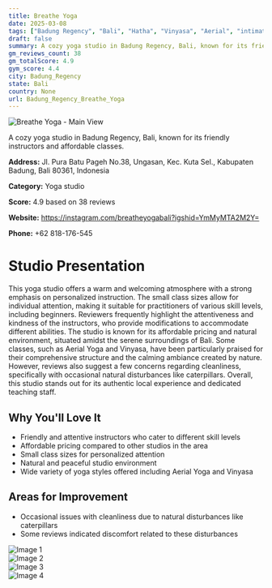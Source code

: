 ```yaml
---
title: Breathe Yoga
date: 2025-03-08
tags: ["Badung Regency", "Bali", "Hatha", "Vinyasa", "Aerial", "intimate", "natural", "Badung Regency"]  
draft: false
summary: A cozy yoga studio in Badung Regency, Bali, known for its friendly instructors and affordable classes.
gm_reviews_count: 38
gm_totalScore: 4.9
gym_score: 4.4
city: Badung_Regency
state: Bali
country: None
url: Badung_Regency_Breathe_Yoga
---
```


<div className="aspect-[16/9] relative my-8">
  <img 
    src="https://lh5.googleusercontent.com/p/AF1QipPH4T6QwBfUJvSKy8dehJC-Im8J8LuLY68cfDtn=w1920-h1080-k-no"
    alt="Breathe Yoga - Main View"
    className="object-cover absolute inset-0 w-full h-full rounded-lg"
  />
</div>

A cozy yoga studio in Badung Regency, Bali, known for its friendly instructors and affordable classes.

**Address:** Jl. Pura Batu Pageh No.38, Ungasan, Kec. Kuta Sel., Kabupaten Badung, Bali 80361, Indonesia

**Category:** Yoga studio

**Score:** 4.9 based on 38 reviews

**Website:** https://instagram.com/breatheyogabali?igshid=YmMyMTA2M2Y=

**Phone:** +62 818-176-545

# Studio Presentation

This yoga studio offers a warm and welcoming atmosphere with a strong emphasis on personalized instruction. The small class sizes allow for individual attention, making it suitable for practitioners of various skill levels, including beginners. Reviewers frequently highlight the attentiveness and kindness of the instructors, who provide modifications to accommodate different abilities. The studio is known for its affordable pricing and natural environment, situated amidst the serene surroundings of Bali. Some classes, such as Aerial Yoga and Vinyasa, have been particularly praised for their comprehensive structure and the calming ambiance created by nature. However, reviews also suggest a few concerns regarding cleanliness, specifically with occasional natural disturbances like caterpillars. Overall, this studio stands out for its authentic local experience and dedicated teaching staff.

## Why You'll Love It

- Friendly and attentive instructors who cater to different skill levels
- Affordable pricing compared to other studios in the area
- Small class sizes for personalized attention
- Natural and peaceful studio environment
- Wide variety of yoga styles offered including Aerial Yoga and Vinyasa

## Areas for Improvement

- Occasional issues with cleanliness due to natural disturbances like caterpillars
- Some reviews indicated discomfort related to these disturbances

<div className="grid grid-cols-1 xl:grid-cols-2 gap-4 my-8">
<div className="aspect-[4/3] relative"><img src="https://lh3.googleusercontent.com/p/AF1QipN5sDIlcah8Ul4YkyIa9bENn6sUJNqLRxyzHI2f=w1920-h1080-k-no" alt="Image 1" className="object-cover absolute inset-0 w-full h-full rounded-lg" /></div>
<div className="aspect-[4/3] relative"><img src="https://lh5.googleusercontent.com/p/AF1QipNxXM6_X3kEjMuLzFxyrnOadHWwUTLyfBlnvPRu=w1920-h1080-k-no" alt="Image 2" className="object-cover absolute inset-0 w-full h-full rounded-lg" /></div>
<div className="aspect-[4/3] relative"><img src="https://lh5.googleusercontent.com/p/AF1QipMAxhnp02t-o9rk-VIk1544tzS8cMwUYjbX93U=w1920-h1080-k-no" alt="Image 3" className="object-cover absolute inset-0 w-full h-full rounded-lg" /></div>
<div className="aspect-[4/3] relative"><img src="https://lh5.googleusercontent.com/p/AF1QipPhmnDUwwZdfz7r8oNK_AoTM0x2HVF81rLxM-iz=w1920-h1080-k-no" alt="Image 4" className="object-cover absolute inset-0 w-full h-full rounded-lg" /></div>
</div>